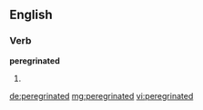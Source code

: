 ==English==

===Verb===
'''peregrinated'''

# {{en-past of|peregrinate}}

[[de:peregrinated]]
[[mg:peregrinated]]
[[vi:peregrinated]]